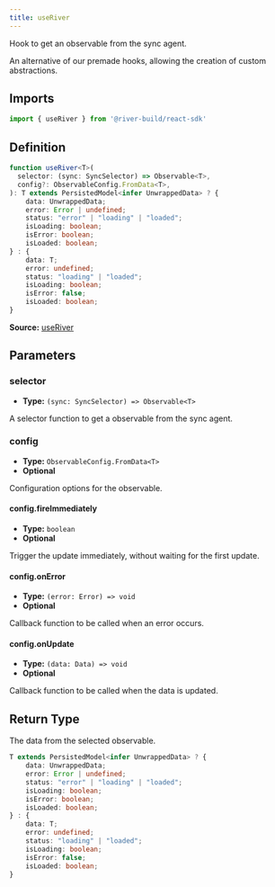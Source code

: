 ```yaml
---
title: useRiver
---
```

Hook to get an observable from the sync agent.

An alternative of our premade hooks, allowing the creation of custom abstractions.

## Imports

```ts
import { useRiver } from '@river-build/react-sdk'
```

## Definition

```ts
function useRiver<T>(
  selector: (sync: SyncSelector) => Observable<T>,
  config?: ObservableConfig.FromData<T>,
): T extends PersistedModel<infer UnwrappedData> ? {
    data: UnwrappedData;
    error: Error | undefined;
    status: "error" | "loading" | "loaded";
    isLoading: boolean;
    isError: boolean;
    isLoaded: boolean;
} : {
    data: T;
    error: undefined;
    status: "loading" | "loaded";
    isLoading: boolean;
    isError: false;
    isLoaded: boolean;
}
```

**Source:** [useRiver](https://github.com/towns-protocol/towns/blob/main/packages/react-sdk/src/useRiver.ts)

## Parameters

### selector

- **Type:** `(sync: SyncSelector) => Observable<T>`

A selector function to get a observable from the sync agent.



### config

- **Type:** `ObservableConfig.FromData<T>`
- **Optional**

Configuration options for the observable.

#### config.fireImmediately

- **Type:** `boolean`
- **Optional**

Trigger the update immediately, without waiting for the first update.

#### config.onError

- **Type:** `(error: Error) => void`
- **Optional**

Callback function to be called when an error occurs.

#### config.onUpdate

- **Type:** `(data: Data) => void`
- **Optional**

Callback function to be called when the data is updated.

## Return Type

The data from the selected observable.

```ts
T extends PersistedModel<infer UnwrappedData> ? {
    data: UnwrappedData;
    error: Error | undefined;
    status: "error" | "loading" | "loaded";
    isLoading: boolean;
    isError: boolean;
    isLoaded: boolean;
} : {
    data: T;
    error: undefined;
    status: "loading" | "loaded";
    isLoading: boolean;
    isError: false;
    isLoaded: boolean;
}
```
